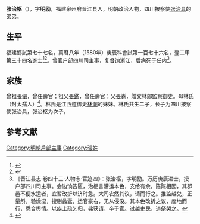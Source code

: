{{明清人物信息框
| 姓名 = 張治樞
| 原名 =
| 圖片名稱= 
| 圖片大小 =
| 圖片說明 = 
| 最高職務 =
| 國家 = 大明 
| 爵位 =
| 籍貫 = 福建泉州府晉江縣
| 族裔 = 
| 旗籍 = 
| 字號 = 
| 諡號 =
| 出生日期 =
| 出生地點 =福建泉州府晉江縣
| 逝世日期 = 
| 逝世地點 =
| 墓葬 =
| 配偶 = 
| 親屬 = 
| 出身 =
* 萬曆八年庚辰科進士
| 經歷 =
| 著作 =  
}}
'''张治枢'''（{{Bd|1543年|7月18日|1586年|8月16日|catIdx = Z治}}），字'''明励'''，福建泉州府晋江县人，明朝政治人物，四川按察使[[張治具|张治具]]的弟弟。

== 生平 ==
福建鄉試第七十七名，萬曆八年（1580年）庚辰科會試第一百七十六名，登二甲第三十四名進士<ref>{{Cite book|title=《皇明贡举考》卷五|last=（明）[[张朝瑞|张朝瑞]]|first=|publisher=《续修四库全书》史部第828册|year=|isbn=|location=|pages=}}</ref><ref>{{Cite book|title=贡举志五种 上|last=鲁小俊，江俊伟著|first=|publisher=武汉：武汉大学出版社|year=2009|isbn=978-7-307-07043-1|location=|pages=}}</ref>。曾官户部四川司主事，复督饷浙江，后病死于任内<ref>《晋江县志·卷四十三·人物志·宦迹四》：张治枢，字明励。万历庚辰进士，授户部四川司主事。会边饷告匮，治枢言漕运本色，支给有余，陈陈相因，其郡邑不便水运者，宜暂改折以济时急。大司农然其议，请而行之。推监越兑，正量斛，验燥湿，搜剔蠡蠹，运官豪右，无从侵没。其本色改折之议，度地而行，悉合舆情。以疾上疏乞归，弗获请，卒于官。过越吏民，道祭哭之。</ref>。

== 家族 ==
曾祖[[張儼|張儼]]，曾任壽官；祖父[[張鑑|張鑑]]，曾任壽官；父[[張嶤|張嶤]]，贈文林郎監察御史。母林氏（封太孺人）<ref>{{Cite book|title=天一阁藏明代科举录选刊 登科录 点校本|last=龚延明主编|first=|publisher=宁波出版社|year=2016|isbn=978-7-5526-2320-8|location=宁波|pages=|quote=《天一閣藏明代科舉錄選刊.登科錄》之《萬曆八年庚辰科登科錄》}}</ref>。林氏是江西道御史[[林潮_(弘治進士)|林潮]]的妹妹。林氏共生二子，长子为四川按察使张治具，张治枢为次子。

==参考文献==
{{reflist}}

{{萬曆八年庚辰科殿試金榜}}

[[Category:明朝戶部主事|Category:明朝戶部主事]]
[[Category:張姓|Category:張姓]]


{{明朝人物小作品}}